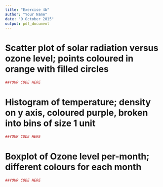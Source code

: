 ```yaml
---
title: "Exercise 4b"
author: "Your Name"
date: "9 October 2015"
output: pdf_document
---
```


# Scatter plot of solar radiation versus ozone level; points coloured in orange with filled circles

```r
##YOUR CODE HERE
```

# Histogram of temperature; density on y axis, coloured purple, broken into bins of size 1 unit

```r
##YOUR CODE HERE
```

# Boxplot of Ozone level per-month; different colours for each month

```r
##YOUR CODE HERE
```


